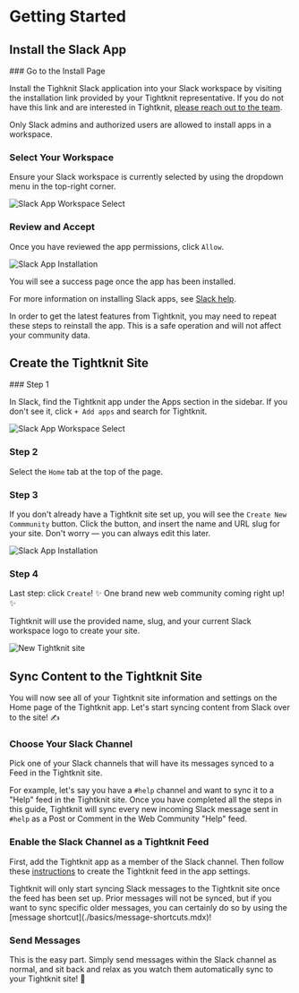 
# Getting Started

## Install the Slack App

<Steps>
### Go to the Install Page

Install the Tighknit Slack application into your Slack workspace by visiting the installation link provided by your Tightknit representative.
If you do not have this link and are interested in Tightknit, [please reach out to the team](https://calendly.com/tightknitai/introductory-call).

<Callout type="info">
  Only Slack admins and authorized users are allowed to install apps in a
  workspace.
</Callout>

### Select Your Workspace

Ensure your Slack workspace is currently selected by using the dropdown menu in the top-right corner.

![Slack App Workspace Select](/slack-app-workspace-select.png)

### Review and Accept

Once you have reviewed the app permissions, click `Allow`.

![Slack App Installation](/slack-app-installation.png)

You will see a success page once the app has been installed.

</Steps>

For more information on installing Slack apps, see [Slack help](https://slack.com/help/articles/202035138-Add-apps-to-your-Slack-workspace).

<Callout type="info">
  In order to get the latest features from Tightknit, you may need to repeat
  these steps to reinstall the app. This is a safe operation and will not affect
  your community data.
</Callout>

## Create the Tightknit Site

<Steps>
### Step 1

In Slack, find the Tightknit app under the Apps section in the sidebar.
If you don't see it, click `+ Add apps` and search for Tightknit.

![Slack App Workspace Select](/tightknit-app-home-new.png)

### Step 2

Select the `Home` tab at the top of the page.

### Step 3

If you don't already have a Tightknit site set up, you will see the `Create New Commmunity` button.
Click the button, and insert the name and URL slug for your site. Don't worry — you can always edit this later.

![Slack App Installation](/tightknit-app-new-community.png)

### Step 4

Last step: click `Create`! ✨ One brand new web community coming right up! ✨

Tightknit will use the provided name, slug, and your current Slack workspace logo to create your site.

![New Tightknit site](/pinnacle-community.png)

</Steps>

## Sync Content to the Tightknit Site

You will now see all of your Tightknit site information and settings on the Home page of
the Tightknit app. Let's start syncing content from Slack over to the site! ✍️

<Steps>

### Choose Your Slack Channel

Pick one of your Slack channels that will have its messages synced to a Feed
in the Tightknit site.

For example, let's say you have a `#help` channel and want to sync it to a "Help"
feed in the Tightknit site. Once you have completed all the steps in this guide, Tightknit will sync
every new incoming Slack message sent in `#help` as a Post or Comment in the Web
Community "Help" feed.

### Enable the Slack Channel as a Tightknit Feed

First, add the Tightknit app as a member of the Slack channel. Then follow these
[instructions](./slack-administration/feed-settings.mdx#create-a-new-feed)
to create the Tightknit feed in the app settings.

<Callout>
  Tightknit will only start syncing Slack messages to the Tightknit site once
  the feed has been set up. Prior messages will not be synced, but if you want
  to sync specific older messages, you can certainly do so by using the [message
  shortcut](./basics/message-shortcuts.mdx)!
</Callout>

### Send Messages

This is the easy part. Simply send messages within the Slack channel as normal, and
sit back and relax as you watch them automatically sync to your Tightknit site!
💯

</Steps>
